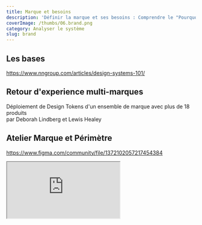 ```yaml
---
title: Marque et besoins
description: 'Définir la marque et ses besoins : Comprendre le "Pourquoi" de votre projet'
coverImage: /thumbs/06.brand.png
category: Analyser le système
slug: brand
---
```


## Les bases

https://www.nngroup.com/articles/design-systems-101/

## Retour d'experience multi-marques

Déploiement de Design Tokens d'un ensemble de marque avec plus de 18 produits <br/>
par Deborah Lindberg et Lewis Healey

<YouTube id="m8ZSu9eCsQc"/>

## Atelier Marque et Périmètre

https://www.figma.com/community/file/1372102057217454384

<iframe class="figma-workshop" src="https://embed.figma.com/file/1372102057217454384/hf_embed?community_viewer=true&embed_host=fastma&fuid=958321296977013963&hub_file_id=1372102057217454384&kind=file&viewer=1"></iframe>
